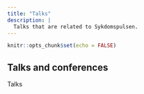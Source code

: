 ```yaml
---
title: "Talks"
description: |
  Talks that are related to Sykdomspulsen.
---
```



```r
knitr::opts_chunk$set(echo = FALSE)
```

## Talks and conferences 

Talks
